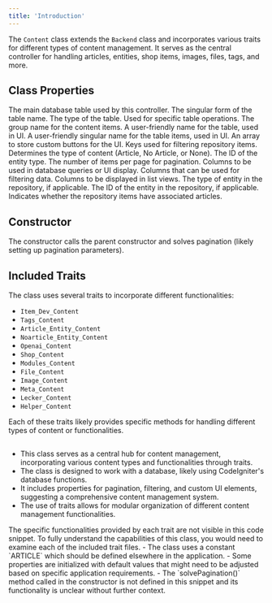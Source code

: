 ```yaml
---
title: 'Introduction'
---
```


The `Content` class extends the `Backend` class and incorporates various traits for different types of content management. It serves as the central controller for handling articles, entities, shop items, images, files, tags, and more.

## Class Properties

<ResponseField name="table" type="string" default="items">
  The main database table used by this controller.
</ResponseField>

<ResponseField name="tableSingular" type="string" default="item">
  The singular form of the table name.
</ResponseField>

<ResponseField name="typeOfTable" type="string">
  The type of the table. Used for specific table operations.
</ResponseField>

<ResponseField name="groupName" type="string" default="Articles">
  The group name for the content items.
</ResponseField>

<ResponseField name="tablePrettyName" type="string" default="Articles">
  A user-friendly name for the table, used in UI.
</ResponseField>

<ResponseField name="tablePrettyNameSingular" type="string" default="Article">
  A user-friendly singular name for the table items, used in UI.
</ResponseField>

<ResponseField name="customButtons" type="array">
  An array to store custom buttons for the UI.
</ResponseField>

<ResponseField name="repoFilterKeys" type="array">
  Keys used for filtering repository items.
</ResponseField>

<ResponseField name="ArticleOrNoarticleOrNoneType" type="constant" default="ARTICLE">
  Determines the type of content (Article, No Article, or None).
</ResponseField>

<ResponseField name="entityTypeId" type="int" default="0">
  The ID of the entity type.
</ResponseField>

<ResponseField name="pagination" type="int" default="10">
  The number of items per page for pagination.
</ResponseField>

<ResponseField name="columns" type="array">
  Columns to be used in database queries or UI display.
</ResponseField>

<ResponseField name="filterColumns" type="array">
  Columns that can be used for filtering data.
</ResponseField>

<ResponseField name="listColumns" type="array">
  Columns to be displayed in list views.
</ResponseField>

<ResponseField name="repoEntityType" type="boolean|string" default="false">
  The type of entity in the repository, if applicable.
</ResponseField>

<ResponseField name="repoEntityId" type="boolean|int" default="false">
  The ID of the entity in the repository, if applicable.
</ResponseField>

<ResponseField name="repoHasArticle" type="boolean" default="true">
  Indicates whether the repository items have associated articles.
</ResponseField>

## Constructor

The constructor calls the parent constructor and solves pagination (likely setting up pagination parameters).

## Included Traits

The class uses several traits to incorporate different functionalities:

- `Item_Dev_Content`
- `Tags_Content`
- `Article_Entity_Content`
- `Noarticle_Entity_Content`
- `Openai_Content`
- `Shop_Content`
- `Modules_Content`
- `File_Content`
- `Image_Content`
- `Meta_Content`
- `Lecker_Content`
- `Helper_Content`

Each of these traits likely provides specific methods for handling different types of content or functionalities.

##

- This class serves as a central hub for content management, incorporating various content types and functionalities through traits.
- The class is designed to work with a database, likely using CodeIgniter's database functions.
- It includes properties for pagination, filtering, and custom UI elements, suggesting a comprehensive content management system.
- The use of traits allows for modular organization of different content management functionalities.

<Note>
The specific functionalities provided by each trait are not visible in this code snippet. To fully understand the capabilities of this class, you would need to examine each of the included trait files.
</Note>

<Warning>
- The class uses a constant `ARTICLE` which should be defined elsewhere in the application.
- Some properties are initialized with default values that might need to be adjusted based on specific application requirements.
- The `solvePagination()` method called in the constructor is not defined in this snippet and its functionality is unclear without further context.
</Warning>